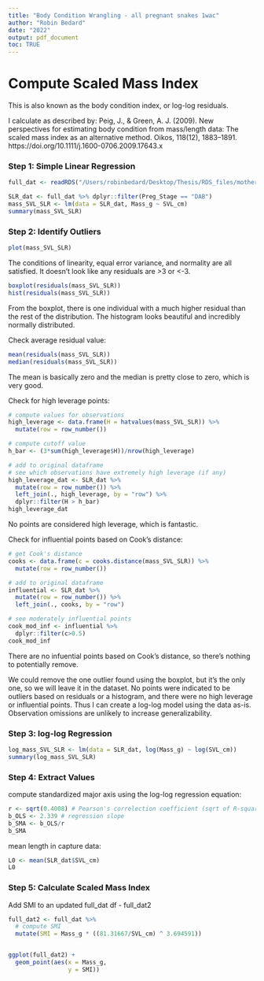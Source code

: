```yaml
---
title: "Body Condition Wrangling - all pregnant snakes 1wac"
author: "Robin Bedard"
date: "2022"
output: pdf_document
toc: TRUE
---
```


# Compute Scaled Mass Index

This is also known as the body condition index, or log-log residuals.

I calculate as described by: Peig, J., & Green, A. J. (2009). New perspectives for estimating body condition from mass/length data: The scaled mass index as an alternative method. Oikos, 118(12), 1883–1891. https://doi.org/10.1111/j.1600-0706.2009.17643.x

### Step 1: Simple Linear Regression

```r
full_dat <- readRDS("/Users/robinbedard/Desktop/Thesis/RDS_files/mother_data_all_final_8.RDS")

SLR_dat <- full_dat %>% dplyr::filter(Preg_Stage == "DAB")
mass_SVL_SLR <- lm(data = SLR_dat, Mass_g ~ SVL_cm)
summary(mass_SVL_SLR)
```


### Step 2: Identify Outliers

```r
plot(mass_SVL_SLR)
```

The conditions of linearity, equal error variance, and normality are all satisfied. It doesn't look like any residuals are >3 or <-3.

```r
boxplot(residuals(mass_SVL_SLR))
hist(residuals(mass_SVL_SLR))
```

From the boxplot, there is one individual with a much higher residual than the rest of the distribution. The histogram looks beautiful and incredibly normally distributed.

Check average residual value:

```r
mean(residuals(mass_SVL_SLR))
median(residuals(mass_SVL_SLR))
```

The mean is basically zero and the median is pretty close to zero, which is very good.

Check for high leverage points:

```r
# compute values for observations 
high_leverage <- data.frame(H = hatvalues(mass_SVL_SLR)) %>% 
  mutate(row = row_number())

# compute cutoff value 
h_bar <- (3*sum(high_leverage$H))/nrow(high_leverage)

# add to original dataframe 
# see which observations have extremely high leverage (if any)
high_leverage_dat <- SLR_dat %>%
  mutate(row = row_number()) %>%
  left_join(., high_leverage, by = "row") %>%
  dplyr::filter(H > h_bar) 
high_leverage_dat
```

No points are considered high leverage, which is fantastic.

Check for influential points based on Cook's distance:

```r
# get Cook's distance 
cooks <- data.frame(c = cooks.distance(mass_SVL_SLR)) %>% 
  mutate(row = row_number())

# add to original dataframe 
influential <- SLR_dat %>%
  mutate(row = row_number()) %>% 
  left_join(., cooks, by = "row")

# see moderately influential points 
cook_mod_inf <- influential %>% 
  dplyr::filter(c>0.5) 
cook_mod_inf
```

There are no infuential points based on Cook's distance, so there's nothing to potentially remove.

We could remove the one outlier found using the boxplot, but it's the only one, so we will leave it in the dataset. No points were indicated to be outliers based on residuals or a histogram, and there were no high leverage or influential points. Thus I can create a log-log model using the data as-is. Observation omissions are unlikely to increase generalizability.


 
### Step 3: log-log Regression

```r
log_mass_SVL_SLR <- lm(data = SLR_dat, log(Mass_g) ~ log(SVL_cm))
summary(log_mass_SVL_SLR)
```


### Step 4: Extract Values

compute standardized major axis using the log-log regression equation:

```r
r <- sqrt(0.4008) # Pearson's correlection coefficient (sqrt of R-squared)
b_OLS <- 2.339 # regression slope
b_SMA <- b_OLS/r
b_SMA
```

mean length in capture data:

```r
L0 <- mean(SLR_dat$SVL_cm)
L0
```


### Step 5: Calculate Scaled Mass Index

Add SMI to an updated full_dat df - full_dat2

```r
full_dat2 <- full_dat %>%
  # compute SMI
  mutate(SMI = Mass_g * ((81.31667/SVL_cm) ^ 3.694591))


ggplot(full_dat2) + 
  geom_point(aes(x = Mass_g,
                 y = SMI))
```









